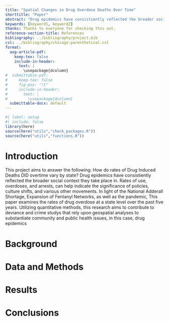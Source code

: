 ```yaml
---
title: "Spatial Changes in Drug Overdose Deaths Over Time"
shorttitle: "Paper"
abstract: "Drug epidemics have consistiently reflected the broader social context they take place in. Rates of use, overdoses, and arrests, can help indicate the significance of policies, culture shifts, and various other movements. In light of the National Adderall Shortage, Expansion of Fentanyl Networks, as well as the pandemic, This paper examines the rates of drug overdose at a state level over the past five years. Keywords:Overdose, Regional Death Rates, Drug Related Deaths"
keywords: [keyword1, keyword2]
thanks: Thanks to everyone for checking this out.
reference-section-title: References
bibliography: ../bibliography/project.bib
csl: ../bibliography/chicago-parenthetical.csl
format:
  aog-article-pdf:
    keep-tex: false
    include-in-header: 
      text: |
        \usepackage{dcolumn}
#  submittable-pdf:
#     keep-tex: false
#     fig-pos: "!t"
#     include-in-header: 
#       text: |
#         \usepackage{dcolumn}
  submittable-docx: default
---
```


```r
#| label: setup
#| include: false
library(here)
source(here("utils","check_packages.R"))
source(here("utils","functions.R"))
```

# Introduction

This project aims to answer the following: How do rates of Drug Induced Deaths DID overtime vary by state? Drug epidemics have consistiently reflected the broader social context they take place in. Rates of use, overdoses, and arrests, can help indicate the significance of policies, culture shifts, and various other movements. In light of the National Adderall Shortage, Expansion of Fentanyl Networks, as well as the pandemic, This paper examines the rates of drug overdose at a state level over the past five years. Utilizing quantitative methods, this research aims to contribute to deviance and crime studys that rely upon geospatial analyses to substantiate community and public health issues, in this case, drug epidemics

# Background

# Data and Methods

# Results

# Conclusions
